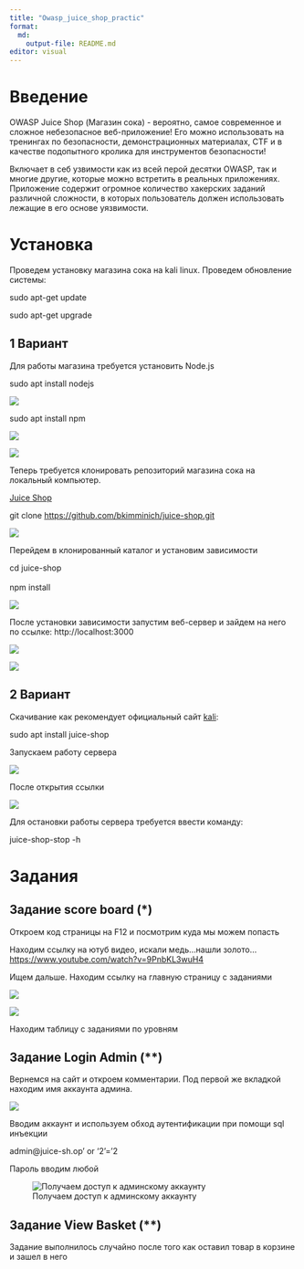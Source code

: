 ```yaml
---
title: "Owasp_juice_shop_practic"
format:
  md:
    output-file: README.md
editor: visual
---
```


# Введение

OWASP Juice Shop (Магазин сока) - вероятно, самое современное и сложное небезопасное веб-приложение! Его можно использовать на тренингах по безопасности, демонстрационных материалах, CTF и в качестве подопытного кролика для инструментов безопасности!

Включает в себ узвимости как из всей перой десятки OWASP, так и многие другие, которые можно встретить в реальных приложениях. Приложение содержит огромное количество хакерских заданий различной сложности, в которых пользователь должен использовать лежащие в его основе уязвимости.

# Установка

Проведем установку магазина сока на kali linux. Проведем обновление системы:

<div>

sudo apt-get update

</div>

<div>

sudo apt-get upgrade

</div>

## 1 Вариант

Для работы магазина требуется установить Node.js

<div>

sudo apt install nodejs

</div>

![](images/clipboard-3720334255.png)

<div>

sudo apt install npm

</div>

![](images/clipboard-1472595586.png)

![](images/clipboard-3563752476.png)

Теперь требуется клонировать репозиторий магазина сока на локальный компьютер.

[Juice Shop](https://github.com/bkimminich/juice-shop.git)

<div>

git clone <https://github.com/bkimminich/juice-shop.git>

</div>

![](images/clipboard-3777003082.png)

Перейдем в клонированный каталог и установим зависимости

<div>

cd juice-shop\
\
npm install

</div>

![](images/clipboard-906182033.png)

После установки зависимости запустим веб-сервер и зайдем на него по ссылке: http://localhost:3000

![](images/clipboard-1501726421.png)

![](images/clipboard-3099994566.png)

## 2 Вариант

Скачивание как рекомендует официальный сайт [kali](https://www.kali.org/tools/juice-shop/):

<div>

sudo apt install juice-shop

</div>

Запускаем работу сервера

![](images/clipboard-3338820446.png)

После открытия ссылки

![](images/clipboard-2923999542.png)

Для остановки работы сервера требуется ввести команду:

<div>

juice-shop-stop -h

</div>

# Задания

## Задание score board (\*)

Откроем код страницы на F12 и посмотрим куда мы можем попасть

Находим ссылку на ютуб видео, искали медь...нашли золото...<https://www.youtube.com/watch?v=9PnbKL3wuH4>

Ищем дальше. Находим ссылку на главную страницу с заданиями

![](images/clipboard-3095000179.png)

![](images/clipboard-1976098376.png)

Находим таблицу с заданиями по уровням

## Задание Login Admin (\*\*)

Вернемся на сайт и откроем комментарии. Под первой же вкладкой находим имя аккаунта админа.

![](images/clipboard-4292194560.png)

Вводим аккаунт и используем обход аутентификации при помощи sql инъекции

admin\@juice-sh.op' or '2'='2

Пароль вводим любой

![Получаем доступ к админскому аккаунту](images/clipboard-3079977871.png)

## Задание View Basket (\*\*)

Задание выполнилось случайно после того как оставил товар в корзине и зашел в него
